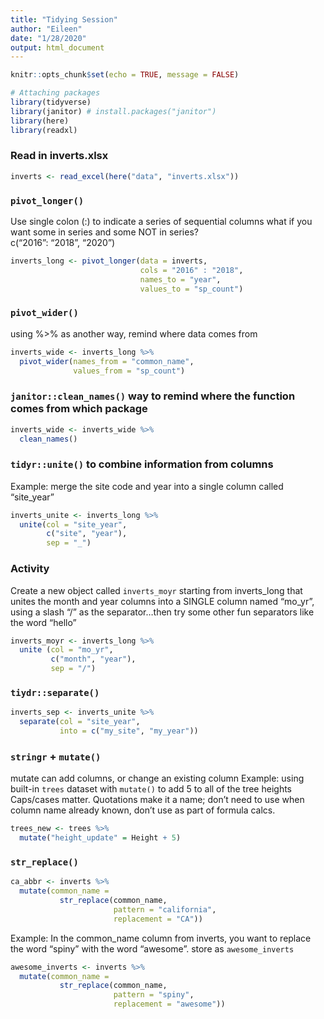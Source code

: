 ```yaml
---
title: "Tidying Session"
author: "Eileen"
date: "1/28/2020"
output: html_document
---
```


```r
knitr::opts_chunk$set(echo = TRUE, message = FALSE)

# Attaching packages
library(tidyverse)
library(janitor) # install.packages("janitor")
library(here)
library(readxl)
```

### Read in inverts.xlsx

```r
inverts <- read_excel(here("data", "inverts.xlsx"))
```

### `pivot_longer()`

Use single colon (:) to indicate a series of sequential columns
what if you want some in series and some NOT in series?  
c("2016": "2018", "2020")

```r
inverts_long <- pivot_longer(data = inverts,
                             cols = "2016" : "2018",
                             names_to = "year",
                             values_to = "sp_count")
```

### `pivot_wider()`
using %>% as another way, remind where data comes from

```r
inverts_wide <- inverts_long %>%
  pivot_wider(names_from = "common_name",
              values_from = "sp_count")
```

### `janitor::clean_names()` way to remind where the function comes from which package

```r
inverts_wide <- inverts_wide %>% 
  clean_names()
```

### `tidyr::unite()` to combine information from columns

Example: merge the site code and year into a single column called "site_year"

```r
inverts_unite <- inverts_long %>%
  unite(col = "site_year",
        c("site", "year"),
        sep = "_")
```

### Activity

Create a new object called `inverts_moyr` starting from inverts_long that unites the month and year columns into a SINGLE column named "mo_yr", using a slash "/" as the separator...then try some other fun separators like the word "hello"

```r
inverts_moyr <- inverts_long %>%
  unite (col = "mo_yr",
         c("month", "year"),
         sep = "/")
```

### `tiydr::separate()`

```r
inverts_sep <- inverts_unite %>%
  separate(col = "site_year", 
           into = c("my_site", "my_year"))
```

### `stringr` + `mutate()`

mutate can add columns, or change an existing column
Example: using built-in `trees` dataset with `mutate()` to add 5 to all of the tree heights
Caps/cases matter.  Quotations make it a name; don't need to use when column name already known, don't use as part of formula calcs.  
```r
trees_new <- trees %>%
  mutate("height_update" = Height + 5)
```

### `str_replace()`

```r
ca_abbr <- inverts %>%
  mutate(common_name = 
           str_replace(common_name,
                       pattern = "california",
                       replacement = "CA"))
```

Example: In the common_name column from inverts, you want to replace the word "spiny" with the word "awesome". store as `awesome_inverts`

```r
awesome_inverts <- inverts %>%
  mutate(common_name = 
           str_replace(common_name,
                       pattern = "spiny",
                       replacement = "awesome"))
```

